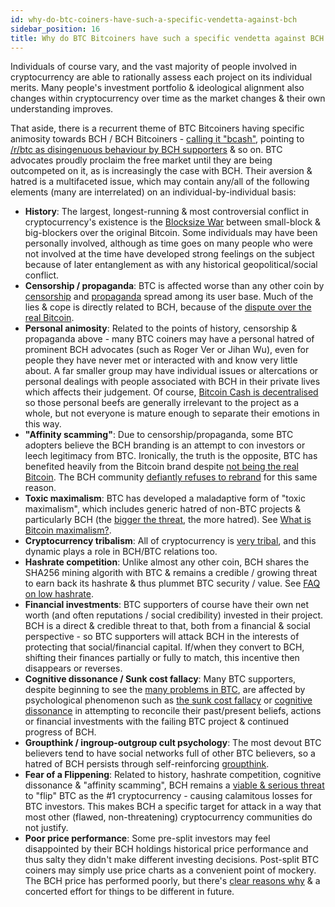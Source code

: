 ```yaml
---
id: why-do-btc-coiners-have-such-a-specific-vendetta-against-bch
sidebar_position: 16
title: Why do BTC Bitcoiners have such a specific vendetta against BCH Bitcoiners?
---
```


Individuals of course vary, and the vast majority of people involved in cryptocurrency are able to rationally assess each project on its individual merits. Many people's investment portfolio & ideological alignment also changes within cryptocurrency over time as the market changes & their own understanding improves.

That aside, there is a recurrent theme of BTC Bitcoiners having specific animosity towards BCH / BCH Bitcoiners - [calling it "bcash"](/faqs/Other/whats-with-the-name-bcash), pointing to [/r/btc as disingenuous behaviour by BCH supporters](/faqs/Other/what-happened-with-rbtc) & so on. BTC advocates proudly proclaim the free market until they are being outcompeted on it, as is increasingly the case with BCH. Their aversion & hatred is a multifaceted issue, which may contain any/all of the following elements (many are interrelated) on an individual-by-individual basis:

- **History**: The largest, longest-running & most controversial conflict in cryptocurrency's existence is the [Blocksize War](/start#episode-8-of-10-bitcoin-cash) between small-block & big-blockers over the original Bitcoin. Some individuals may have been personally involved, although as time goes on many people who were not involved at the time have developed strong feelings on the subject because of later entanglement as with any historical geopolitical/social conflict.
- **Censorship / propaganda**: BTC is affected worse than any other coin by [censorship](/faqs/BCH-vs-BTC/why-is-there-so-much-censorship-in-btc) and [propaganda](/faqs/BCH-vs-BTC/why-is-there-so-much-censorship-in-btc) spread among its user base. Much of the lies & cope is directly related to BCH, because of the [dispute over the real Bitcoin](/faqs/BCH-vs-BTC/is-bch-the-real-bitcoin).
- **Personal animosity**: Related to the points of history, censorship & propaganda above - many BTC coiners may have a personal hatred of prominent BCH advocates (such as Roger Ver or Jihan Wu), even for people they have never met or interacted with and know very little about. A far smaller group may have individual issues or altercations or personal dealings with people associated with BCH in their private lives which affects their judgement. Of course, [Bitcoin Cash is decentralised](/faqs/Decentralisation/is-bitcoin-cash-decentralised) so those personal beefs are generally irrelevant to the project as a whole, but not everyone is mature enough to separate their emotions in this way.
- **"Affinity scamming"**: Due to censorship/propaganda, some BTC adopters believe the BCH branding is an attempt to con investors or leech legitimacy from BTC. Ironically, the truth is the opposite, BTC has benefited heavily from the Bitcoin brand despite [not being the real Bitcoin](/faqs/BCH-vs-BTC/is-bch-the-real-bitcoin). The BCH community [defiantly refuses to rebrand](/faqs/BCH/will-bitcoin-cash-rebrand) for this same reason.
- **Toxic maximalism**: BTC has developed a maladaptive form of "toxic maximalism", which includes generic hatred of non-BTC projects & particularly BCH (the [bigger the threat](/faqs/BCH-vs-BTC/can-bch-flip-btc), the more hatred). See [What is Bitcoin maximalism?](/faqs/Culture/what-is-bitcoin-maximalism).
- **Cryptocurrency tribalism**: All of cryptocurrency is [very tribal](/faqs/Cryptocurrency/why-are-cryptocurrencies-tribal), and this dynamic plays a role in BCH/BTC relations too.
- **Hashrate competition**: Unlike almost any other coin, BCH shares the SHA256 mining algorith with BTC & remains a credible / growing threat to earn back its hashrate & thus plummet BTC security / value. See [FAQ on low hashrate](/faqs/BCH-vs-BTC/is-low-hashrate-a-problem).
- **Financial investments**: BTC supporters of course have their own net worth (and often reputations / social credibility) invested in their project. BCH is a direct & credible threat to that, both from a financial & social perspective - so BTC supporters will attack BCH in the interests of protecting that social/financial capital. If/when they convert to BCH, shifting their finances partially or fully to match, this incentive then disappears or reverses.
- **Cognitive dissonance / Sunk cost fallacy**: Many BTC supporters, despite beginning to see the [many problems in BTC](/faqs/BCH-vs-BTC/whats-wrong-with-bitcoin-btc), are affected by psychological phenomenon such as [the sunk cost fallacy](https://en.wikipedia.org/wiki/Sunk_cost) or [cognitive dissonance](https://en.wikipedia.org/wiki/Cognitive_dissonance) in attempting to reconcile their past/present beliefs, actions or financial investments with the failing BTC project & continued progress of BCH.
- **Groupthink / ingroup-outgroup cult psychology**: The most devout BTC believers tend to have social networks full of other BTC believers, so a hatred of BCH persists through self-reinforcing [groupthink](https://en.wikipedia.org/wiki/Groupthink).
- **Fear of a Flippening**: Related to history, hashrate competition, cognitive dissonance & "affinity scamming", BCH remains a [viable & serious threat](/faqs/BCH-vs-BTC/can-bch-flip-btc) to "flip" BTC as the #1 cryptocurrency - causing calamitous losses for BTC investors. This makes BCH a specific target for attack in a way that most other (flawed, non-threatening) cryptocurrency communities do not justify.
- **Poor price performance**: Some pre-split investors may feel disappointed by their BCH holdings historical price performance and thus salty they didn't make different investing decisions. Post-split BTC coiners may simply use price charts as a convenient point of mockery. The BCH price has performed poorly, but there's [clear reasons why](/faqs/BCH-vs-BTC/if-bch-is-so-great-why-is-the-price-low) & a concerted effort for things to be different in future.

